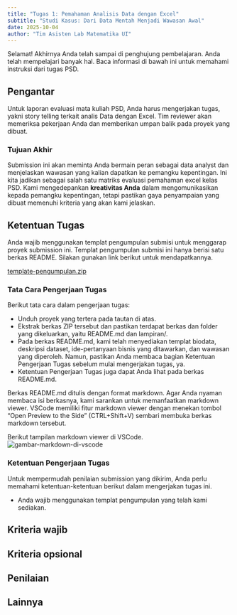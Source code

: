 ```yaml
---
title: "Tugas 1: Pemahaman Analisis Data dengan Excel"
subtitle: "Studi Kasus: Dari Data Mentah Menjadi Wawasan Awal"
date: 2025-10-04
author: "Tim Asisten Lab Matematika UI"
---
```


:::{.justify}
Selamat! Akhirnya Anda telah sampai di penghujung pembelajaran. Anda telah mempelajari banyak hal.
Baca informasi di bawah ini untuk memahami instruksi dari tugas PSD.
:::

::: {.panel-tabset}

## Pengantar

:::{.justify}

Untuk laporan evaluasi mata kuliah PSD, Anda harus mengerjakan tugas, yakni story telling terkait analis Data dengan Excel. Tim reviewer akan memeriksa pekerjaan Anda dan memberikan umpan balik pada proyek yang dibuat.

:::

### Tujuan Akhir

:::{.justify}

Submission ini akan meminta Anda bermain peran sebagai data analyst dan menjelaskan wawasan yang kalian dapatkan ke pemangku kepentingan. Ini kita jadikan sebagai salah satu matriks evaluasi pemahaman excel kelas PSD. Kami mengedepankan **kreativitas Anda** dalam mengomunikasikan kepada pemangku kepentingan, tetapi pastikan gaya penyampaian yang dibuat memenuhi kriteria yang akan kami jelaskan.

:::

## Ketentuan Tugas

:::{.justify}
Anda wajib menggunakan templat pengumpulan submisi untuk menggarap proyek submission ini. Templat pengumpulan submisi ini hanya berisi satu berkas README. Silakan gunakan link berikut untuk mendapatkannya.
:::

[template-pengumpulan.zip](https://google.com)

### Tata Cara Pengerjaan Tugas

Berikut tata cara dalam pengerjaan tugas:

- Unduh proyek yang tertera pada tautan di atas.
- Ekstrak berkas ZIP tersebut dan pastikan terdapat berkas dan folder yang dikeluarkan, yaitu README.md dan lampiran/.
- Pada berkas README.md, kami telah menyediakan templat biodata, deskripsi dataset, ide-pertanyaan bisnis yang ditawarkan, dan wawasan yang diperoleh. Namun, pastikan Anda membaca bagian Ketentuan Pengerjaan Tugas sebelum mulai mengerjakan tugas, ya.
- Ketentuan Pengerjaan Tugas juga dapat Anda lihat pada berkas README.md.

:::{.callout-tip icon="true"}
Berkas README.md ditulis dengan format markdown. Agar Anda nyaman membaca isi berkasnya, kami sarankan untuk memanfaatkan markdown viewer. VSCode memiliki fitur markdown viewer dengan menekan tombol “Open Preview to the Side” (CTRL+Shift+V) sembari membuka berkas markdown tersebut.

Berikut tampilan markdown viewer di VSCode.
![gambar-markdown-di-vscode](#)
:::

### Ketentuan Pengerjaan Tugas

Untuk mempermudah penilaian submission yang dikirim, Anda perlu memahami ketentuan-ketentuan berikut dalam mengerjakan tugas ini.

- Anda wajib menggunakan templat pengumpulan yang telah kami sediakan.

## Kriteria wajib
## Kriteria opsional
## Penilaian 
## Lainnya


:::